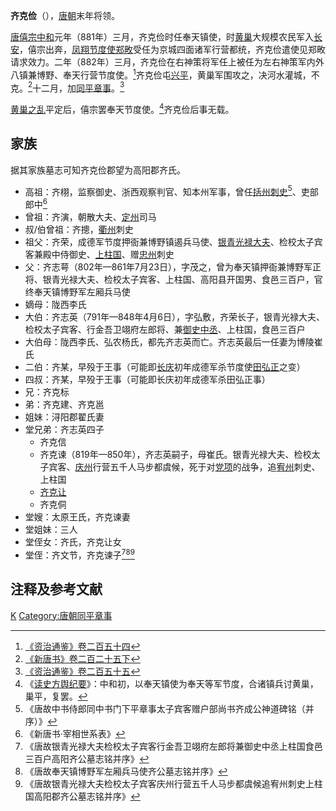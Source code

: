 '''齐克俭'''（{{bd|9世纪||9世纪|catIdx=Q}}），[[唐朝|唐朝]]末年将领。

[[唐僖宗|唐僖宗]][[中和_(唐朝)|中和]]元年（881年）三月，齐克俭时任奉天镇使，时[[黄巢|黄巢]]大规模农民军入[[长安|长安]]，僖宗出奔，[[凤翔节度使|凤翔节度使]][[郑畋|郑畋]]受任为京城四面诸军行营都统，齐克俭遣使见郑畋请求效力。二年（882年）三月，齐克俭在右神策将军任上被任为左右神策军内外八镇兼博野、奉天行营节度使。<ref>[[:s:资治通鉴/卷254|《资治通鉴》卷二百五十四]]</ref>齐克俭屯[[兴平|兴平]]，黄巢军围攻之，决河水灌城，不克。<ref>[[:s:新唐书/卷225下|《新唐书》卷二百二十五下]]</ref>十二月，加[[同平章事|同平章事]]。<ref>[[:s:资治通鉴/卷255|《资治通鉴》卷二百五十五]]</ref>

[[黄巢之乱|黄巢之乱]]平定后，僖宗罢奉天节度使。<ref>《[[读史方舆纪要|读史方舆纪要]]》：中和初，以奉天镇使为奉天等军节度，合诸镇兵讨黄巢，巢平，复罢。</ref>齐克俭后事无载。

== 家族 ==
据其家族墓志可知齐克俭郡望为高阳郡齐氏。

*高祖：齐栩，监察御史、浙西观察判官、知本州军事，曾任[[括州|括州]][[刺史|刺史]]<ref>《唐故中书侍郎同中书门下平章事太子宾客赠户部尚书齐成公神道碑铭（并序）》</ref>、吏部郎中<ref>《新唐书·宰相世系表》</ref>
*曾祖：齐演，朝散大夫、[[定州|定州]]司马
*叔/伯曾祖：齐摠，[[衢州|衢州]]刺史
*祖父：齐荣，成德军节度押衙兼博野镇遏兵马使、[[银青光禄大夫|银青光禄大夫]]、检校太子宾客兼殿中侍御史、[[上柱国|上柱国]]、赠[[忠州_(唐朝)|忠州]]刺史
*父：齐志萼（802年—861年7月23日），字茂之，曾为奉天镇押衙兼博野军正将、银青光禄大夫、检校太子宾客、上柱国、高阳县开国男、食邑三百户，官终奉天镇博野军左厢兵马使
*嫡母：陇西李氏
*大伯：齐志英（791年—848年4月6日），字弘敷，齐荣长子，银青光禄大夫、检校太子宾客、行金吾卫翊府左郎将、兼[[御史中丞|御史中丞]]、上柱国，食邑三百户
*大伯母：陇西李氏、弘农杨氏，都先齐志英而亡。齐志英最后一任妻为博陵崔氏
*二伯：齐某，早殁于王事（可能即[[长庆|长庆]]初年成德军杀节度使[[田弘正|田弘正]]之变）
*四叔：齐某，早殁于王事（可能即长庆初年成德军杀田弘正事）
*兄：齐克标
*弟：齐克建、齐克邕
*姐妹：浔阳郡翟氏妻
*堂兄弟：齐志英四子
**齐克信
**齐克谏（819年—850年），齐志英嗣子，母崔氏。银青光禄大夫、检校太子宾客、[[庆州_(庆阳)|庆州]]行营五千人马步都虞候，死于对[[党项|党项]]的战争，追[[宥州|宥州]]刺史、上柱国
**[[齐克让|齐克让]]
**齐克侗
*堂嫂：太原王氏，齐克谏妻
*堂姐妹：三人
*堂侄女：齐氏，齐克让女
*堂侄：齐文节，齐克谏子<ref>《唐故银青光禄大夫检校太子宾客行金吾卫翊府左郎将兼御史中丞上柱国食邑三百户高阳齐公墓志铭并序》</ref><ref>《唐故奉天镇博野军左厢兵马使齐公墓志铭并序》</ref><ref>《唐故银青光禄大夫检校太子宾客庆州行营五千人马步都虞候追宥州刺史上柱国高阳郡齐公墓志铭并序》</ref>

== 注释及参考文献 ==
{{reflist}}

{{DEFAULTSORT:Q}}
[[Category:齐姓|K]]
[[Category:唐朝同平章事|Category:唐朝同平章事]]